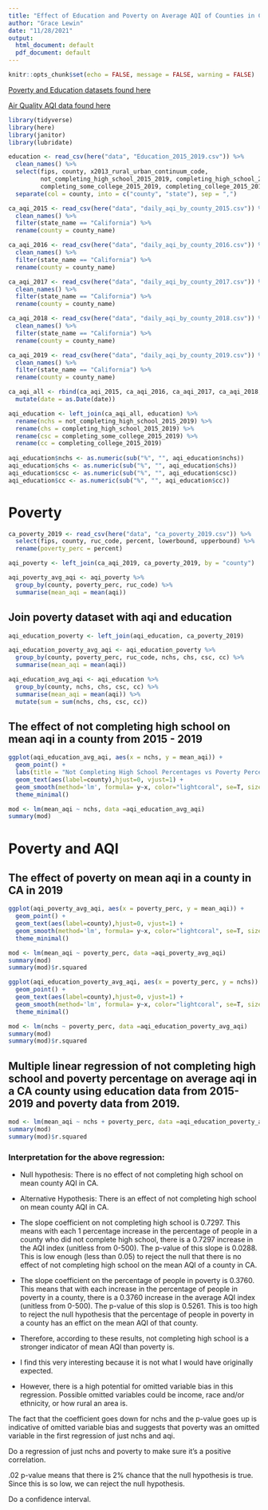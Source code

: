 ```yaml
---
title: "Effect of Education and Poverty on Average AQI of Counties in California"
author: "Grace Lewin"
date: "11/28/2021"
output:
  html_document: default
  pdf_document: default
---
```


```r
knitr::opts_chunk$set(echo = FALSE, message = FALSE, warning = FALSE)
```

[Poverty and Education datasets found here](https://www.ers.usda.gov/data-products/county-level-data-sets/)

[Air Quality AQI data found here](https://aqs.epa.gov/aqsweb/airdata/download_files.html#AQI)

```r
library(tidyverse)
library(here)
library(janitor)
library(lubridate)
```


```r
education <- read_csv(here("data", "Education_2015_2019.csv")) %>% 
  clean_names() %>% 
  select(fips, county, x2013_rural_urban_continuum_code, 
         not_completing_high_school_2015_2019, completing_high_school_2015_2019,
         completing_some_college_2015_2019, completing_college_2015_2019) %>% 
  separate(col = county, into = c("county", "state"), sep = ",")

ca_aqi_2015 <- read_csv(here("data", "daily_aqi_by_county_2015.csv")) %>% 
  clean_names() %>% 
  filter(state_name == "California") %>% 
  rename(county = county_name)

ca_aqi_2016 <- read_csv(here("data", "daily_aqi_by_county_2016.csv")) %>% 
  clean_names() %>% 
  filter(state_name == "California") %>% 
  rename(county = county_name)

ca_aqi_2017 <- read_csv(here("data", "daily_aqi_by_county_2017.csv")) %>% 
  clean_names() %>% 
  filter(state_name == "California") %>% 
  rename(county = county_name)

ca_aqi_2018 <- read_csv(here("data", "daily_aqi_by_county_2018.csv")) %>% 
  clean_names() %>% 
  filter(state_name == "California") %>% 
  rename(county = county_name)

ca_aqi_2019 <- read_csv(here("data", "daily_aqi_by_county_2019.csv")) %>% 
  clean_names() %>% 
  filter(state_name == "California") %>% 
  rename(county = county_name)

ca_aqi_all <- rbind(ca_aqi_2015, ca_aqi_2016, ca_aqi_2017, ca_aqi_2018, ca_aqi_2019) %>% 
  mutate(date = as.Date(date))

aqi_education <- left_join(ca_aqi_all, education) %>% 
  rename(nchs = not_completing_high_school_2015_2019) %>% 
  rename(chs = completing_high_school_2015_2019) %>% 
  rename(csc = completing_some_college_2015_2019) %>% 
  rename(cc = completing_college_2015_2019)
  
aqi_education$nchs <- as.numeric(sub("%", "", aqi_education$nchs))
aqi_education$chs <- as.numeric(sub("%", "", aqi_education$chs))
aqi_education$csc <- as.numeric(sub("%", "", aqi_education$csc))
aqi_education$cc <- as.numeric(sub("%", "", aqi_education$cc))


```

# Poverty

```r
ca_poverty_2019 <- read_csv(here("data", "ca_poverty_2019.csv")) %>% 
  select(fips, county, ruc_code, percent, lowerbound, upperbound) %>% 
  rename(poverty_perc = percent)

aqi_poverty <- left_join(ca_aqi_2019, ca_poverty_2019, by = "county")

aqi_poverty_avg_aqi <- aqi_poverty %>% 
  group_by(county, poverty_perc, ruc_code) %>% 
  summarise(mean_aqi = mean(aqi))
```


## Join poverty dataset with aqi and education

```r
aqi_education_poverty <- left_join(aqi_education, ca_poverty_2019)

aqi_education_poverty_avg_aqi <- aqi_education_poverty %>% 
  group_by(county, poverty_perc, ruc_code, nchs, chs, csc, cc) %>% 
  summarise(mean_aqi = mean(aqi))
```


```r
aqi_education_avg_aqi <- aqi_education %>% 
  group_by(county, nchs, chs, csc, cc) %>% 
  summarise(mean_aqi = mean(aqi)) %>% 
  mutate(sum = sum(nchs, chs, csc, cc))
```


## The effect of not completing high school on mean aqi in a county from 2015 - 2019

```r
ggplot(aqi_education_avg_aqi, aes(x = nchs, y = mean_aqi)) +
  geom_point() +
  labs(title = "Not Completing High School Percentages vs Poverty Percentages") +
  geom_text(aes(label=county),hjust=0, vjust=1) +
  geom_smooth(method='lm', formula= y~x, color="lightcoral", se=T, size=1.5) +
  theme_minimal()

mod <- lm(mean_aqi ~ nchs, data =aqi_education_avg_aqi)
summary(mod)
```



# Poverty and AQI

## The effect of poverty on mean aqi in a county in CA in 2019

```r
ggplot(aqi_poverty_avg_aqi, aes(x = poverty_perc, y = mean_aqi)) +
  geom_point() +
  geom_text(aes(label=county),hjust=0, vjust=1) +
  geom_smooth(method='lm', formula= y~x, color="lightcoral", se=T, size=1.5) +
  theme_minimal()

mod <- lm(mean_aqi ~ poverty_perc, data =aqi_poverty_avg_aqi)
summary(mod)
summary(mod)$r.squared
```

```r
ggplot(aqi_education_poverty_avg_aqi, aes(x = poverty_perc, y = nchs)) +
  geom_point() +
  geom_text(aes(label=county),hjust=0, vjust=1) +
  geom_smooth(method='lm', formula= y~x, color="lightcoral", se=T, size=1.5) +
  theme_minimal()

mod <- lm(nchs ~ poverty_perc, data =aqi_education_poverty_avg_aqi)
summary(mod)
summary(mod)$r.squared
```



## **Multiple linear regression of not completing high school and poverty percentage on average aqi in a CA county using education data from 2015-2019 and poverty data from 2019.**

```r
mod <- lm(mean_aqi ~ nchs + poverty_perc, data =aqi_education_poverty_avg_aqi)
summary(mod)
summary(mod)$r.squared
```
### Interpretation for the above regression:
- Null hypothesis: There is no effect of not completing high school on mean county AQI in CA.

- Alternative Hypothesis: There is an effect of not completing high school on mean county AQI in CA.

- The slope coefficient on not completing high school is 0.7297. This means with each 1 percentage increase in the percentage of people in a county who did not complete high school, there is a 0.7297 increase in the AQI index (unitless from 0-500). The p-value of this slope is 0.0288. This is low enough (less than 0.05) to reject the null that there is no effect of not completing high school on the mean AQI of a county in CA. 

- The slope coefficient on the percentage of people in poverty is 0.3760. This means that with each increase in the percentage of people in poverty in a county, there is a 0.3760 increase in the average AQI index (unitless from 0-500). The p-value of this slop is 0.5261. This is too high to reject the null hypothesis that the percentage of people in poverty in a county has an effict on the mean AQI of that county.

- Therefore, according to these results, not completing high school is a stronger indicator of mean AQI than poverty is. 

- I find this very interesting because it is not what I would have originally expected.

- However, there is a high potential for omitted variable bias in this regression. Possible omitted variables could be income, race and/or ethnicity, or how rural an area is. 



The fact that the coefficient goes down for nchs and the p-value goes up is indicative of omitted variable bias and suggests that poverty was an omitted variable in the first regression of just nchs and aqi. 

Do a regression of just nchs and poverty to make sure it's a positive correlation. 

.02 p-value means that there is 2% chance that the null hypothesis is true. Since this is so low, we can reject the null hypothesis.

Do a confidence interval.

